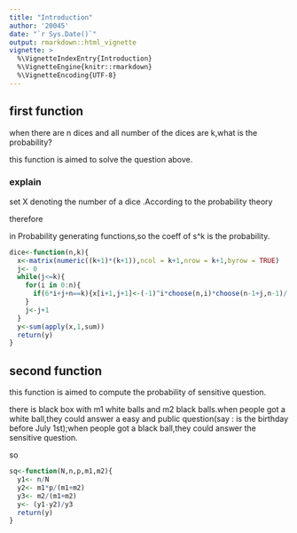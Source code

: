 ```yaml
---
title: "Introduction"
author: '20045'
date: "`r Sys.Date()`"
output: rmarkdown::html_vignette
vignette: >
  %\VignetteIndexEntry{Introduction}
  %\VignetteEngine{knitr::rmarkdown}
  %\VignetteEncoding{UTF-8}
---
```

## first function

when there are n dices and all number of the dices are k,what is the probability?

this function is aimed to solve the question above.

### explain

set X denoting the number of a dice .According to the probability theory

therefore

in Probability generating functions,so the coeff of s^k is the probability.

```r
dice<-function(n,k){
  x<-matrix(numeric((k+1)*(k+1)),ncol = k+1,nrow = k+1,byrow = TRUE)
  j<- 0
  while(j<=k){
    for(i in 0:n){
      if(6*i+j+n==k){x[i+1,j+1]<-(-1)^i*choose(n,i)*choose(n-1+j,n-1)/(6^n)}
    }
    j<-j+1
  }
  y<-sum(apply(x,1,sum))
  return(y)
}
```


## second function

this function is aimed to compute the probability of sensitive question.

there is black box with m1 white balls and m2 black balls.when people got a white ball,they could answer a easy and public question(say : is the birthday before July 1st);when people got a black ball,they could answer the sensitive question.

so

```r
sq<-function(N,n,p,m1,m2){
  y1<- n/N
  y2<- m1*p/(m1+m2)
  y3<- m2/(m1+m2)
  y<- (y1-y2)/y3
  return(y)
}
```
